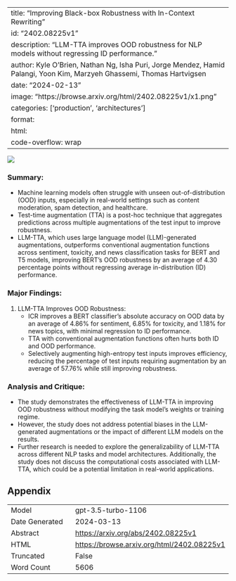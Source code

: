 
---
title: "Improving Black-box Robustness with In-Context Rewriting"
id: "2402.08225v1"
description: "LLM-TTA improves OOD robustness for NLP models without regressing ID performance."
author: Kyle O'Brien, Nathan Ng, Isha Puri, Jorge Mendez, Hamid Palangi, Yoon Kim, Marzyeh Ghassemi, Thomas Hartvigsen
date: "2024-02-13"
image: "https://browse.arxiv.org/html/2402.08225v1/x1.png"
categories: ['production', 'architectures']
format:
  html:
    code-overflow: wrap
---

![](https://browse.arxiv.org/html/2402.08225v1/x1.png)

### **Summary:**
- Machine learning models often struggle with unseen out-of-distribution (OOD) inputs, especially in real-world settings such as content moderation, spam detection, and healthcare.
- Test-time augmentation (TTA) is a post-hoc technique that aggregates predictions across multiple augmentations of the test input to improve robustness.
- LLM-TTA, which uses large language model (LLM)-generated augmentations, outperforms conventional augmentation functions across sentiment, toxicity, and news classification tasks for BERT and T5 models, improving BERT’s OOD robustness by an average of 4.30 percentage points without regressing average in-distribution (ID) performance.

### **Major Findings:**
1. LLM-TTA Improves OOD Robustness:
   - ICR improves a BERT classifier’s absolute accuracy on OOD data by an average of 4.86% for sentiment, 6.85% for toxicity, and 1.18% for news topics, with minimal regression to ID performance.
   - TTA with conventional augmentation functions often hurts both ID and OOD performance.
   - Selectively augmenting high-entropy test inputs improves efficiency, reducing the percentage of test inputs requiring augmentation by an average of 57.76% while still improving robustness.

### **Analysis and Critique:**
- The study demonstrates the effectiveness of LLM-TTA in improving OOD robustness without modifying the task model’s weights or training regime.
- However, the study does not address potential biases in the LLM-generated augmentations or the impact of different LLM models on the results.
- Further research is needed to explore the generalizability of LLM-TTA across different NLP tasks and model architectures. Additionally, the study does not discuss the computational costs associated with LLM-TTA, which could be a potential limitation in real-world applications.

## Appendix

|          |          |
|----------|----------|
| Model     | gpt-3.5-turbo-1106       |
| Date Generated     | 2024-03-13       |
| Abstract | [https://arxiv.org/abs/2402.08225v1](https://arxiv.org/abs/2402.08225v1)        |
| HTML     | [https://browse.arxiv.org/html/2402.08225v1](https://browse.arxiv.org/html/2402.08225v1)       |
| Truncated       | False       |
| Word Count       | 5606       |